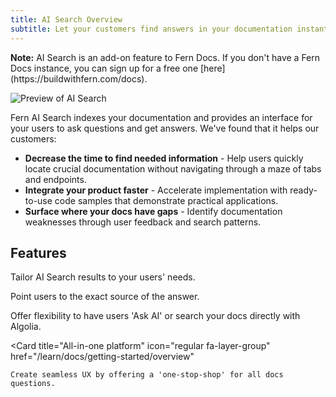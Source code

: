 ```yaml
---
title: AI Search Overview
subtitle: Let your customers find answers in your documentation instantly. 
---
```


<Note>
  <p>
    <strong>Note:</strong> AI Search is an add-on feature to Fern Docs. If you don't have a Fern Docs instance, you can sign up for a free one [here](https://buildwithfern.com/docs). 
  </p>
</Note>

<Frame>
<img src="../logos/ask-ai.png" alt="Preview of AI Search" />
</Frame>

Fern AI Search indexes your documentation and provides an interface for your users to ask questions and get answers. We've found that it helps our customers:

- **Decrease the time to find needed information** - Help users quickly locate crucial documentation without navigating through a maze of tabs and endpoints.
- **Integrate your product faster** - Accelerate implementation with ready-to-use code samples that demonstrate practical applications.
- **Surface where your docs have gaps** - Identify documentation weaknesses through user feedback and search patterns.

## Features 

<CardGroup cols={2}>
  <Card 
    title="Custom prompting"
    icon="regular book-open"
    href="/learn/ai-search/custom-prompting"
  >
    Tailor AI Search results to your users' needs. 
  </Card>

  <Card 
    title="Citations" 
    icon="regular quote-right"
    href="/learn/ai-search/citations" 
    >
    Point users to the exact source of the answer. 
  </Card>

  <Card 
    title="Integration with Algolia" 
    icon="regular plug"
    href="/learn/docs/building-and-customizing-your-docs/search" 
    >
    Offer flexibility to have users 'Ask AI' or search your docs directly with Algolia. 
  </Card>

  <Card 
    title="All-in-one platform" 
    icon="regular fa-layer-group"
    href="/learn/docs/getting-started/overview"
  >
    Create seamless UX by offering a 'one-stop-shop' for all docs questions. 
  </Card>

</CardGroup>
